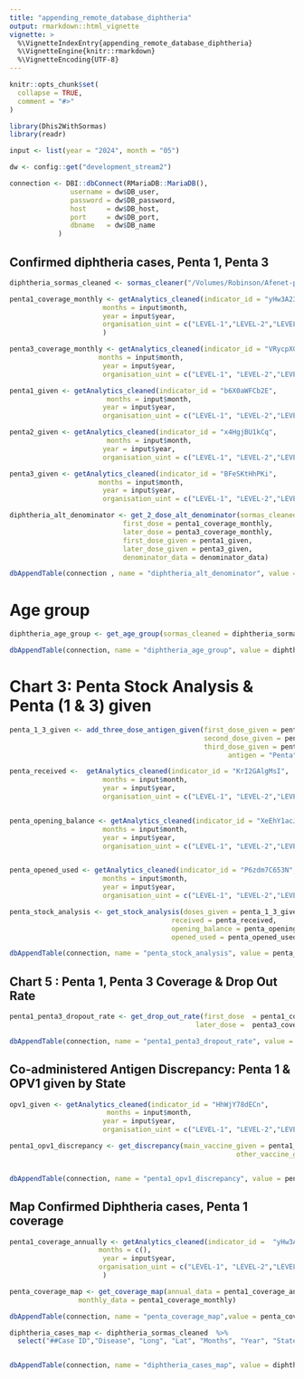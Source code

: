 ```yaml
---
title: "appending_remote_database_diphtheria"
output: rmarkdown::html_vignette
vignette: >
  %\VignetteIndexEntry{appending_remote_database_diphtheria}
  %\VignetteEngine{knitr::rmarkdown}
  %\VignetteEncoding{UTF-8}
---
```


```r
knitr::opts_chunk$set(
  collapse = TRUE,
  comment = "#>"
)
```

```r
library(Dhis2WithSormas)
library(readr)
```

```r

input <- list(year = "2024", month = "05")

dw <- config::get("development_stream2")

connection <- DBI::dbConnect(RMariaDB::MariaDB(),
               username = dw$DB_user,
               password = dw$DB_password,
               host     = dw$DB_host,
               port     = dw$DB_port,
               dbname   = dw$DB_name
            )

```



## Confirmed diphtheria cases, Penta 1, Penta 3

```r
diphtheria_sormas_cleaned <- sormas_cleaner("/Volumes/Robinson/Afenet-projects/afenet-nigeria/Dhis2WithSormas/data-raw/sormas_diphtheria_cases_May_2024.csv", disease = "diphtheria")

```


```r

penta1_coverage_monthly <- getAnalytics_cleaned(indicator_id = "yHw3A23QqP8",
                       months = input$month,
                       year = input$year,
                       organisation_uint = c("LEVEL-1","LEVEL-2","LEVEL-3")
                       )

```


```r

penta3_coverage_monthly <- getAnalytics_cleaned(indicator_id = "VRycpXG44y1",
                      months = input$month,
                       year = input$year,
                       organisation_uint = c("LEVEL-1", "LEVEL-2","LEVEL-3"))
```


```r
penta1_given <- getAnalytics_cleaned(indicator_id = "b6X0aWFCb2E",
                        months = input$month,
                       year = input$year,
                       organisation_uint = c("LEVEL-1", "LEVEL-2","LEVEL-3"))


```

```r


penta2_given <- getAnalytics_cleaned(indicator_id = "x4HgjBU1kCq",
                        months = input$month,
                       year = input$year,
                       organisation_uint = c("LEVEL-1", "LEVEL-2","LEVEL-3"))
```


```r

penta3_given <- getAnalytics_cleaned(indicator_id = "BFeSKtHhPKi",
                      months = input$month,
                       year = input$year,
                       organisation_uint = c("LEVEL-1", "LEVEL-2","LEVEL-3"))
```


```r
diphtheria_alt_denominator <- get_2_dose_alt_denominator(sormas_cleaned = diphtheria_sormas_cleaned,
                            first_dose = penta1_coverage_monthly,
                            later_dose = penta3_coverage_monthly,
                            first_dose_given = penta1_given,
                            later_dose_given = penta3_given,
                            denominator_data = denominator_data)

dbAppendTable(connection , name = "diphtheria_alt_denominator", value = diphtheria_alt_denominator )

```




# Age group 

```r

diphtheria_age_group <- get_age_group(sormas_cleaned = diphtheria_sormas_cleaned)

dbAppendTable(connection, name = "diphtheria_age_group", value = diphtheria_age_group )

```

# Chart 3: Penta Stock Analysis & Penta (1 & 3) given


```r
penta_1_3_given <- add_three_dose_antigen_given(first_dose_given = penta1_given,
                                                second_dose_given = penta2_given,
                                                third_dose_given = penta3_given,
                                                      antigen = "Penta")
```

```r
penta_received <-  getAnalytics_cleaned(indicator_id = "KrI2GAlgMsI",
                       months = input$month,
                       year = input$year,
                       organisation_uint = c("LEVEL-1", "LEVEL-2","LEVEL-3"))


penta_opening_balance <- getAnalytics_cleaned(indicator_id = "XeEhY1acJ7p",
                       months = input$month,
                       year = input$year,
                       organisation_uint = c("LEVEL-1", "LEVEL-2","LEVEL-3"))


penta_opened_used <- getAnalytics_cleaned(indicator_id = "P6zdm7C653N",
                       months = input$month,
                       year = input$year,
                       organisation_uint = c("LEVEL-1", "LEVEL-2","LEVEL-3"))


```

```r
penta_stock_analysis <- get_stock_analysis(doses_given = penta_1_3_given,
                                        received = penta_received,
                                        opening_balance = penta_opening_balance,
                                        opened_used = penta_opened_used)

dbAppendTable(connection, name = "penta_stock_analysis", value = penta_stock_analysis)
```

## Chart 5 : Penta 1, Penta 3 Coverage & Drop Out Rate
```r
penta1_penta3_dropout_rate <- get_drop_out_rate(first_dose  = penta1_coverage_monthly,
                                              later_dose =  penta3_coverage_monthly)

dbAppendTable(connection, name = "penta1_penta3_dropout_rate", value = penta1_penta3_dropout_rate )
```


## Co-administered Antigen Discrepancy: Penta 1 & OPV1 given by State

```r
opv1_given <- getAnalytics_cleaned(indicator_id = "HhWjY78dECn",
                        months = input$month,
                       year = input$year,
                       organisation_uint = c("LEVEL-1", "LEVEL-2","LEVEL-3"))
```


```r

penta1_opv1_discrepancy <- get_discrepancy(main_vaccine_given = penta1_given, 
                                                        other_vaccine_given = opv1_given)


dbAppendTable(connection, name = "penta1_opv1_discrepancy", value = penta1_opv1_discrepancy )
```

## Map Confirmed Diphtheria cases, Penta 1 coverage


```r
penta1_coverage_annually <- getAnalytics_cleaned(indicator_id =  "yHw3A23QqP8",
                      months = c(),
                       year = input$year,
                      organisation_uint = c("LEVEL-1", "LEVEL-2","LEVEL-3")
                       )

```


```r
penta_coverage_map <- get_coverage_map(annual_data = penta1_coverage_annually,
                 monthly_data = penta1_coverage_monthly)

dbAppendTable(connection, name = "penta_coverage_map",value = penta_coverage_map)
```


```r
diphtheria_cases_map <- diphtheria_sormas_cleaned  %>%
  select("##Case ID","Disease", "Long", "Lat", "Months", "Year", "State", "LGA")


dbAppendTable(connection, name = "diphtheria_cases_map", value = diphtheria_cases_map)

```


